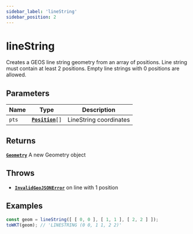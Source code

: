 ```yaml
---
sidebar_label: 'lineString'
sidebar_position: 2
---
```


# lineString

Creates a GEOS line string geometry from an array of positions.
Line string must contain at least 2 positions.
Empty line strings with 0 positions are allowed.

## Parameters

| Name | Type | Description |
| --- | :-: | --- |
| `pts` | [**`Position`**](https://datatracker.ietf.org/doc/html/rfc7946#section-3.1.1)`[]` | LineString coordinates |

## Returns

[**`Geometry`**](../types/Geometry/index.mdx) A new Geometry object

## Throws

- [**`InvalidGeoJSONError`**](../types/errors.mdx#InvalidGeoJSONError) on line with 1 position

## Examples

```js
const geom = lineString([ [ 0, 0 ], [ 1, 1 ], [ 2, 2 ] ]);
toWKT(geom); // 'LINESTRING (0 0, 1 1, 2 2)'
```
